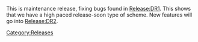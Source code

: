 {{Navbar}}

This is maintenance release, fixing bugs found in [[Release:DR1]]. This shows that we have a high paced release-soon type of scheme. New features will go into [[Release:DR2]].

[[Category:Releases]]